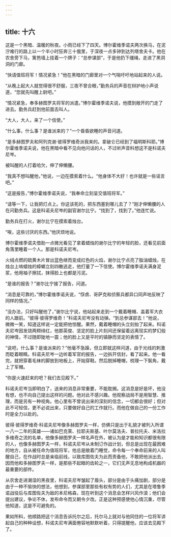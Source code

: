 ```yaml
---
---
---
```

title: 十六
---



这是一个黑暗、温暖的秋夜。小雨已经下了四天。博尔霍维季诺夫两次换马，在泥泞难行的路上以一个半小时狂奔三十俄里，于深夜一点多钟到达列塔舍夫卡。他在农舍旁下马，篱笆墙上挂着一个牌子：“总参谋部”，于是他扔下缰绳，走进了黑洞洞的门廊。

“快请值班将军！情况紧急！”他在黑暗的门廊里对一个气喘吁吁地站起来的人说。

“从晚上起大人就觉得很不舒服，三夜不曾合眼，”勤务兵的声音在辩护地小声说道，“您就先叫醒上尉吧。”

“情况紧急，奉多赫图罗夫将军的派遣。”博尔霍维季诺夫说，他摸到敞开的门走了进去。勤务兵赶到他前面去叫人。

“大人，大人，来了一个信使。”

“什么事，什么事？是谁派来的？”一个昏昏欲睡的声音问道。

“是多赫图罗夫和阿列克谢·彼得罗维奇派我来的。拿破仑已经到了福明斯科耶。”博尔霍维季诺夫说，他在黑暗中看不见向他问话的人，不过听声音料想这不是科诺夫尼岑。

被叫醒的人打着哈欠，伸了伸懒腰。

“我真不想叫醒他，”他说，一边在摸索着什么。“他身体不大好！也许就是一些谣言吧。”

“这是报告，”博尔霍维季诺夫说，“我奉命立刻呈交值班将军。”

“请等一下，让我把灯点上。你这该死的，把东西塞到哪儿去了？”刚才伸懒腰的人在问勤务兵。这是科诺夫尼岑的副官谢尔比宁。“找到了，找到了。”他连忙说。

勤务兵在打火，谢尔比宁在摸索着烛台。

“唉，这些讨厌的东西。”他厌烦地说。

博尔霍维季诺夫借助一点微光看见了拿着蜡烛的谢尔比宁的年轻的脸，还看见前面角落里睡着一个人。那是科诺夫尼岑。

火绒点燃的硫黄木片冒出蓝色继而变成红色的火焰，谢尔比宁点亮了脂油蜡烛，在烛台上啃蜡烛的蟑螂立刻四散逃走，他打量了一下信使。博尔霍维季诺夫满身泥浆，他用袖子擦拭，抹得脸上也都是污泥。

“是谁的报告？”谢尔比宁接了报告，问道。

“消息是可靠的，”博尔霍维季诺夫说，“俘虏、哥萨克和侦察兵都异口同声地反映了同样的情况。”

“没办法，只好叫醒他了，”谢尔比宁说，他站起来走到一个戴着睡帽、盖着军大衣的人跟前。“彼得·彼得罗维奇！”科诺夫尼岑没有动弹。“到总参谋部去！”他说，微微一笑，知道这样说一定能把他惊醒。果然，戴着睡帽的头立刻抬了起来。科诺夫尼岑因发烧两颊绯红，他那英俊、坚定的脸上片刻间还保留着远离现实的梦幻般的神情，不过随即陡地一震；他的脸上又是平时的镇静而坚定的表情了。

“说吧，什么事？是谁派来的？”他毫不急躁，但立即就这样问道，由于光线的刺激而眨着眼睛。科诺夫尼岑一边听着军官的报告，一边拆开信封，看了起来。他一看完，就把穿着毛袜的脚放到地板上，开始穿鞋。然后脱掉睡帽，梳理一下鬓角，戴上了军帽。

“你是火速赶来的吧？我们去见殿下。”

科诺夫尼岑当即明白了，送来的消息非常重要，不能耽搁。这消息是好是坏，他没有想，也不向自己提出这样的问题。他对此不感兴趣。他观察战局不是用智慧、推理，而是另有一种视角。他心里有不曾说出来的深刻的信念，一切都会很好；但对此不可轻信，更不必说出来，只要做好自己的工作就行。而他在做自己的一份工作时是全力以赴的。

彼得·彼得罗维奇·科诺夫尼岑像多赫图罗夫一样，仿佛只是出于礼貌才被列入所谓一八一二年的英雄——诸如巴克莱、拉耶夫斯基、叶尔莫洛夫、普拉托夫、米洛拉多维奇之流的名单，他像多赫图罗夫一样名声在外，被认为是才能和知识都很有限的人，也像多赫图罗夫一样，科诺夫尼岑从未制订作战计划，但总是出现在最困难的地方，自从被任命为值班将军，他总是敞着门睡觉，命令每一个奉命前来的人叫醒自己，在作战时总是亲临前线，以致库图佐夫为此而责备他，不敢把他派出去，因而他和多赫图罗夫一样，是那些不起眼的齿轮之一，它们无声无息地构成机器的最重要的部件。

从农舍走进潮湿的黑夜里，科诺夫尼岑皱起了眉头，部分是由于头痛加剧，部分是由于一种不愉快的想法，他想到，参谋部里那些有权有势的人们，尤其是在塔鲁季诺战役后与库图佐夫为敌的本尼格森，现在听到这个消息会怎样兴风作浪；他们会提出建议，争论不休，发布命令而又朝令夕改。正是这种预感使他心情沉重，尽管他知道，这是不可避免的。

果如所料，他顺路把这个消息告诉托尔之后，托尔马上就对与他同住的一位将军讲起自己的种种设想，科诺夫尼岑满面倦容地默默听着，只得提醒他，应该去见殿下了。